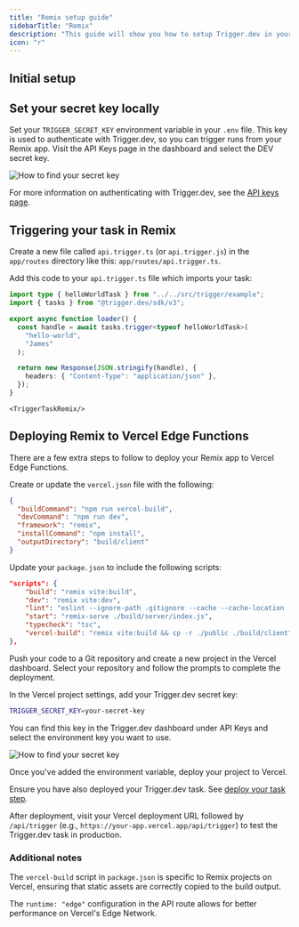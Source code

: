 ```yaml
---
title: "Remix setup guide"
sidebarTitle: "Remix"
description: "This guide will show you how to setup Trigger.dev in your existing Remix project, test an example task, and view the run."
icon: "r"
---
```



<Prerequisites framework="Remix" />

## Initial setup

<Steps>
    <CliInitStep />
    <CliDevStep />
    <CliRunTestStep />
    <CliViewRunStep />
</Steps>

## Set your secret key locally

Set your `TRIGGER_SECRET_KEY` environment variable in your `.env` file. This key is used to authenticate with Trigger.dev, so you can trigger runs from your Remix app. Visit the API Keys page in the dashboard and select the DEV secret key.

![How to find your secret key](/images/api-keys.png)

For more information on authenticating with Trigger.dev, see the [API keys page](/apikeys).

## Triggering your task in Remix

<Steps>

  <Step title="Create an API route">

  Create a new file called `api.trigger.ts` (or `api.trigger.js`) in the `app/routes` directory like this: `app/routes/api.trigger.ts`.

  </Step>

  <Step title="Add your task">

  Add this code to your `api.trigger.ts` file which imports your task:

  ```ts
  import type { helloWorldTask } from "../../src/trigger/example";
  import { tasks } from "@trigger.dev/sdk/v3";

  export async function loader() {
    const handle = await tasks.trigger<typeof helloWorldTask>(
      "hello-world",
      "James"
    );

    return new Response(JSON.stringify(handle), {
      headers: { "Content-Type": "application/json" },
    });
}
```

  </Step>

  <Step title="Trigger your task">

    <TriggerTaskRemix/>

  </Step>

</Steps>

<AddEnvironmentVariables/>

<DeployingYourTask/>

## Deploying Remix to Vercel Edge Functions

There are a few extra steps to follow to deploy your Remix app to Vercel Edge Functions.

<Steps>

<Step title="Update the Vercel configuration">

Create or update the `vercel.json` file with the following:

```json vercel.json
{
  "buildCommand": "npm run vercel-build",
  "devCommand": "npm run dev",
  "framework": "remix",
  "installCommand": "npm install",
  "outputDirectory": "build/client"
}
```

</Step>

<Step title="Update `package.json` scripts">

Update your `package.json` to include the following scripts:

```json package.json
"scripts": {
    "build": "remix vite:build",
    "dev": "remix vite:dev",
    "lint": "eslint --ignore-path .gitignore --cache --cache-location ./node_modules/.cache/eslint .",
    "start": "remix-serve ./build/server/index.js",
    "typecheck": "tsc",
    "vercel-build": "remix vite:build && cp -r ./public ./build/client"
},
```

</Step>

<Step title="Deploy to Vercel">

Push your code to a Git repository and create a new project in the Vercel dashboard. Select your repository and follow the prompts to complete the deployment.

</Step>


<Step title="Add your Vercel environment variables">

In the Vercel project settings, add your Trigger.dev secret key:

```bash
TRIGGER_SECRET_KEY=your-secret-key
```

You can find this key in the Trigger.dev dashboard under API Keys and select the environment key you want to use.

![How to find your secret key](/images/api-keys.png)

</Step>

<Step title="Deploy your project">

Once you've added the environment variable, deploy your project to Vercel.

<Note>Ensure you have also deployed your Trigger.dev task. See [deploy your task step](/guides/frameworks/remix#deploying-your-task-to-trigger-dev).</Note>

</Step>

<Step title="Test your task in production">

After deployment, visit your Vercel deployment URL followed by `/api/trigger` (e.g., `https://your-app.vercel.app/api/trigger`) to test the Trigger.dev task in production.

</Step>

</Steps>

### Additional notes

The `vercel-build` script in `package.json` is specific to Remix projects on Vercel, ensuring that static assets are correctly copied to the build output.

The `runtime: "edge"` configuration in the API route allows for better performance on Vercel's Edge Network.


<UsefulNextSteps />
